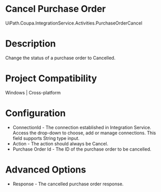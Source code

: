 ﻿# Cancel Purchase Order

UiPath.Coupa.IntegrationService.Activities.PurchaseOrderCancel

# Description

Change the status of a purchase order to Cancelled.

# Project Compatibility

Windows | Cross-platform

# Configuration

* ConnectionId - The connection established in Integration Service. Access the drop-down to choose, add or manage connections. This field supports String type input.
* Action - The action should always be Cancel.
* Purchase Order Id - The ID of the purchase order to be cancelled.

# Advanced Options

* Response - The cancelled purchase order response.
